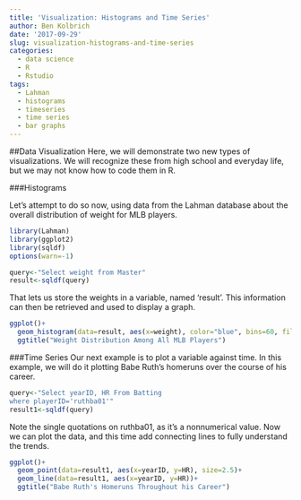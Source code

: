 ```yaml
---
title: 'Visualization: Histograms and Time Series'
author: Ben Kolbrich
date: '2017-09-29'
slug: visualization-histograms-and-time-series
categories:
  - data science
  - R
  - Rstudio
tags:
  - Lahman
  - histograms
  - timeseries
  - time series
  - bar graphs
---
```

##Data Visualization
Here, we will demonstrate two new types of visualizations. We will recognize these from high school and everyday life, but we may not know how to code them in R.

###Histograms

Let's attempt to do so now, using data from the Lahman database about the overall distribution of weight for MLB players.
```r
library(Lahman)
library(ggplot2)
library(sqldf)
options(warn=-1)
```

```r
query<-"Select weight from Master"
result<-sqldf(query)
```
That lets us store the weights in a variable, named 'result'. This information can then be retrieved and used to display a graph.

```r
ggplot()+
  geom_histogram(data=result, aes(x=weight), color="blue", bins=60, fill="orange")+
  ggtitle("Weight Distribution Among All MLB Players")
```
###Time Series
Our next example is to plot a variable against time. In this example, we will do it plotting Babe Ruth's homeruns over the course of his career.
```r
query<-"Select yearID, HR From Batting
where playerID='ruthba01'"
result1<-sqldf(query)
```
Note the single quotations on ruthba01, as it's a nonnumerical value. Now we can plot the data, and this time add connecting lines to fully understand the trends.
```r
ggplot()+
  geom_point(data=result1, aes(x=yearID, y=HR), size=2.5)+
  geom_line(data=result1, aes(x=yearID, y=HR))+
  ggtitle("Babe Ruth's Homeruns Throughout his Career")
```

